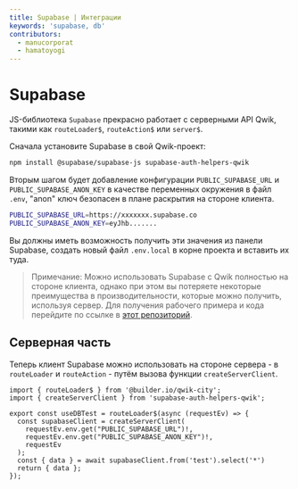 ```yaml
---
title: Supabase | Интеграции
keywords: 'supabase, db'
contributors:
  - manucorporat
  - hamatoyogi
---
```


# Supabase

JS-библиотека `Supabase` прекрасно работает с серверными API Qwik, такими как `routeLoader$`, `routeAction$` или `server$`.

Сначала установите Supabase в свой Qwik-проект:

```bash
npm install @supabase/supabase-js supabase-auth-helpers-qwik
```

Вторым шагом будет добавление конфигурации `PUBLIC_SUPABASE_URL` и `PUBLIC_SUPABASE_ANON_KEY` в качестве переменных окружения в файл `.env`, "anon" ключ безопасен в плане раскрытия на стороне клиента.

```bash
PUBLIC_SUPABASE_URL=https://xxxxxxx.supabase.co
PUBLIC_SUPABASE_ANON_KEY=eyJhb.......
```

Вы должны иметь возможность получить эти значения из панели Supabase, создать новый файл `.env.local` в корне проекта и вставить их туда.

> Примечание: Можно использовать Supabase с Qwik полностью на стороне клиента, однако при этом вы потеряете некоторые преимущества в производительности, которые можно получить, используя сервер. Для получения рабочего примера и кода перейдите по ссылке в [этот репозиторий](https://github.com/hamatoyogi/qwik-supabase-example).

## Серверная часть

Теперь клиент Supabase можно использовать на стороне сервера - в `routeLoader` и `routeAction` - путём вызова функции `createServerClient`.

```tsx
import { routeLoader$ } from '@builder.io/qwik-city';
import { createServerClient } from 'supabase-auth-helpers-qwik';

export const useDBTest = routeLoader$(async (requestEv) => {
  const supabaseClient = createServerClient(
    requestEv.env.get("PUBLIC_SUPABASE_URL")!,
    requestEv.env.get("PUBLIC_SUPABASE_ANON_KEY")!,
    requestEv
  );
  const { data } = await supabaseClient.from('test').select('*')
  return { data };
});
```
